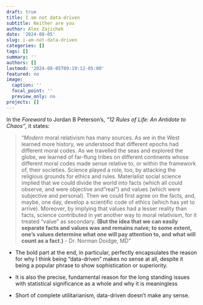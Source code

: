 ```yaml
---
draft: true
title: I am not data-driven
subtitle: Neither are you
author: Alex Zajichek
date: '2024-08-05'
slug: i-am-not-data-driven
categories: []
tags: []
summary: ''
authors: []
lastmod: '2024-08-05T09:19:12-05:00'
featured: no
image:
  caption: ''
  focal_point: ''
  preview_only: no
projects: []
---
```


In the _Foreword_ to Jordan B Peterson's, _"12 Rules of Life: An Antidote to Chaos"_, it states:

> "_Modern_ moral relativism has many sources. As we in the West learned more history, we understood that different epochs had different moral codes. As we travelled the seas and explored the globe, we learned of far-flung tribes on different continents whose different moral codes made sense relative to, or within the framework of, their societies. Science played a role, too, by attacking the religious grounds for ethics and rules. Materialist social science implied that we could divide the world into facts (which all could observe, and were objective and "real") and values (which were subjective and personal). Then we could first agree on the facts, and, maybe, one day, develop a scientific code of ethics (which has yet to arrive). Moreover, by implying that values had a lesser reality than facts, science contributed in yet another way to moral relativism, for it treated "value" as secondary. **(But the idea that we can easily separate facts and values was and remains naive; to some extent, one's values determine what one will pay attention to, and what will count as a fact.)** - Dr. Norman Doidge, MD"

* The bold part at the end, in particular, perfectly encapsulates the reason for why I think being "data-driven" makes no sense at all, despite it being a popular phrase to show sophistication or superiority. 

* It is also the precise, fundamental reason for the long standing issues with statistical significance as a whole and why it is meaningless

* Short of complete utilitarianism, data-driven doesn't make any sense.